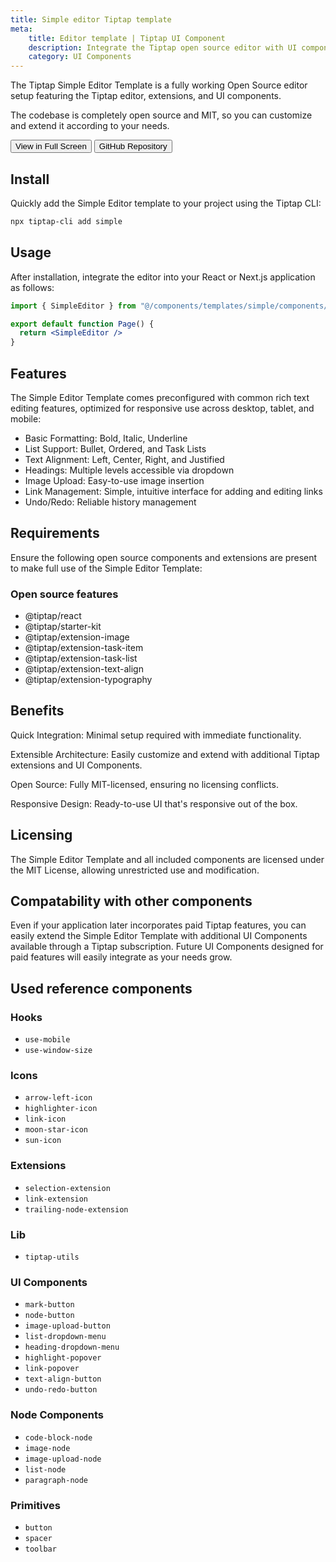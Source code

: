 ```yaml
---
title: Simple editor Tiptap template
meta:
    title: Editor template | Tiptap UI Component
    description: Integrate the Tiptap open source editor with UI components and open source extensions. More in the docs.
    category: UI Components
---
```



The Tiptap Simple Editor Template is a fully working Open Source editor setup featuring the Tiptap editor, extensions, and UI components.

The codebase is completely open source and MIT, so you can customize and extend it according to your needs.

<div className="flex items-center gap-4 mt-8">
    <Button variant="primary" size="medium">
        <Link href="https://template.tiptap.dev" className="flex items-center justify-center gap-2">
            View in Full Screen
            <ArrowRightIcon className="size-3.5" />
        </Link>
    </Button>
    <Button variant="secondary" size="medium">
        <Link href="https://template.tiptap.dev" className="flex items-center justify-center gap-2">
            GitHub Repository
        </Link>
    </Button>
</div>

<CodeDemo isLarge src="https://template.tiptap.dev/preview/templates/simple" />

## Install
Quickly add the Simple Editor template to your project using the Tiptap CLI:

```bash
npx tiptap-cli add simple
```

## Usage
After installation, integrate the editor into your React or Next.js application as follows:

```jsx
import { SimpleEditor } from "@/components/templates/simple/components/simple-editor"

export default function Page() {
  return <SimpleEditor />
}
```

## Features

The Simple Editor Template comes preconfigured with common rich text editing features, optimized for responsive use across desktop, tablet, and mobile:

- Basic Formatting: Bold, Italic, Underline
- List Support: Bullet, Ordered, and Task Lists
- Text Alignment: Left, Center, Right, and Justified
- Headings: Multiple levels accessible via dropdown
- Image Upload: Easy-to-use image insertion
- Link Management: Simple, intuitive interface for adding and editing links
- Undo/Redo: Reliable history management

## Requirements

Ensure the following open source components and extensions are present to make full use of the Simple Editor Template:

### Open source features
- @tiptap/react
- @tiptap/starter-kit
- @tiptap/extension-image
- @tiptap/extension-task-item
- @tiptap/extension-task-list
- @tiptap/extension-text-align
- @tiptap/extension-typography

## Benefits

Quick Integration: Minimal setup required with immediate functionality.

Extensible Architecture: Easily customize and extend with additional Tiptap extensions and UI Components.

Open Source: Fully MIT-licensed, ensuring no licensing conflicts.

Responsive Design: Ready-to-use UI that's responsive out of the box.

## Licensing
The Simple Editor Template and all included components are licensed under the MIT License, allowing unrestricted use and modification.

## Compatability with other components
Even if your application later incorporates paid Tiptap features, you can easily extend the Simple Editor Template with additional UI Components available through a Tiptap subscription.
Future UI Components designed for paid features will easily integrate as your needs grow.

## Used reference components

### Hooks
- `use-mobile`
- `use-window-size`

### Icons
- `arrow-left-icon`
- `highlighter-icon`
- `link-icon`
- `moon-star-icon`
- `sun-icon`

### Extensions
- `selection-extension`
- `link-extension`
- `trailing-node-extension`

### Lib
- `tiptap-utils`

### UI Components
- `mark-button`
- `node-button`
- `image-upload-button`
- `list-dropdown-menu`
- `heading-dropdown-menu`
- `highlight-popover`
- `link-popover`
- `text-align-button`
- `undo-redo-button`

### Node Components
- `code-block-node`
- `image-node`
- `image-upload-node`
- `list-node`
- `paragraph-node`

### Primitives
- `button`
- `spacer`
- `toolbar`
